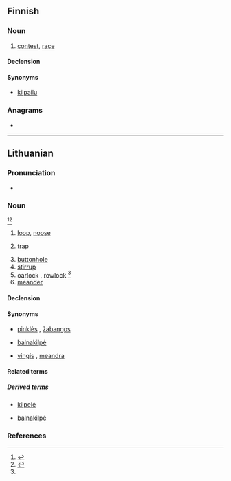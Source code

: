 ==Finnish==

===Noun===
{{fi-noun}}

# [[contest]], [[race]]

====Declension====
{{fi-decl-kala|kil|p|v|a}}

====Synonyms====
* [[kilpailu]]

===Anagrams===
* {{anagrams|fi|a=aiklp|kalpi|klapi}}

----

==Lithuanian==

===Pronunciation===
* {{IPA|[ˈkʲɪlpɐ]|lang=lt}}

===Noun===
{{lt-noun|f|kìlpos|1|head=kìlpa}} <ref name="dlkz340">{{R:lt:DLKŽ1954|kilpa}}</ref><ref>{{R:lt:Martsinkyavitshute2012|kilpa}}</ref>

# [[loop]], [[noose]]
# {{lb|lt|in the plural}} [[trap]]
# [[buttonhole]]
# [[stirrup]]
# [[oarlock]] {{qualifier|US}}, [[rowlock]] {{qualifier|UK}}<ref name="dlkz340"></ref>
# [[meander]]

====Declension====
{{lt-noun-f-a-1|kilp|kìlp}}

====Synonyms====
* {{sense|trap}} [[pinklės]] {{g|f-p}}, [[žabangos]] {{g|f-p}}
* {{sense|stirrup}} [[balnakilpė]] {{g|f}}
* {{sense|meander}} [[vingis]] {{g|m}}, [[meandra]] {{g|f}}

====Related terms====

=====Derived terms=====
{{der-top|nouns derived from kilpa}}
* {{qualifier|diminutive noun}} [[kilpelė]] {{g|f}}
* [[balnakilpė]] {{g|f}}
{{der-bottom}}

===References===
<references />